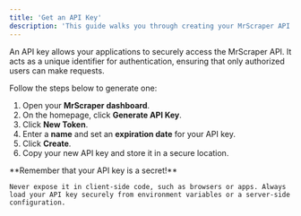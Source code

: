 ```yaml
---
title: 'Get an API Key'
description: 'This guide walks you through creating your MrScraper API key.'
---
```


An API key allows your applications to securely access the MrScraper API. It acts as a unique identifier for authentication, ensuring that only authorized users can make requests.

Follow the steps below to generate one:

1. Open your **MrScraper dashboard**.
2. On the homepage, click **Generate API Key**.
3. Click **New Token**.
4. Enter a **name** and set an **expiration date** for your API key.
5. Click **Create**.
6. Copy your new API key and store it in a secure location.

<Warning>
    **Remember that your API key is a secret!**

    Never expose it in client-side code, such as browsers or apps. Always load your API key securely from environment variables or a server-side configuration.
</Warning>

